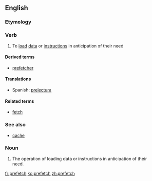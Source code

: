 ==English==

===Etymology===
{{prefix|pre|fetch}}

===Verb===
{{en-verb|prefetches|prefetching|prefetched}}

# {{computing}} To [[load]] [[data]] or [[instruction]]s in anticipation of their need

====Derived terms====
* [[prefetcher]]

====Translations====
{{trans-top|(computing) To load data or instructions in anticipation of their need}}
* Spanish: [[prelectura]]
{{trans-mid}}
{{trans-bottom}}

====Related terms====
* [[fetch]]

===See also===
* [[cache]]

===Noun===
{{en-noun|es}}

# The operation of loading data or instructions in anticipation of their need.

[[fr:prefetch]]
[[ko:prefetch]]
[[zh:prefetch]]